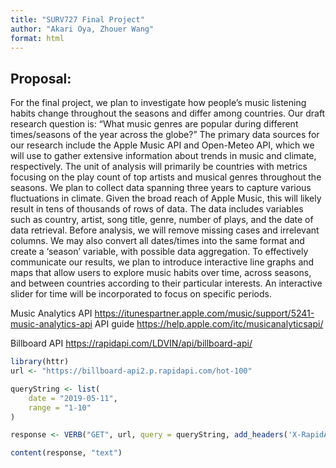 ```yaml
---
title: "SURV727 Final Project"
author: "Akari Oya, Zhouer Wang"
format: html
---
```


## Proposal:
For the final project, we plan to investigate how people's music listening habits change throughout the seasons and differ among countries. Our draft research question is: "What music genres are popular during different times/seasons of the year across the globe?" The primary data
sources for our research include the Apple Music API and Open-Meteo API, which we will use to gather extensive information about trends in music and climate, respectively. The unit of analysis will primarily be countries with metrics focusing on the play count of top artists and musical genres throughout the seasons. We plan to collect data spanning three years to capture various fluctuations in climate. Given the broad reach of Apple Music, this will likely result in tens of thousands of rows of data. The data includes variables such as country, artist, song title, genre, number of plays, and the date of data retrieval. Before analysis, we will remove missing cases and irrelevant columns. We may also convert all dates/times into the same format and create a 'season' variable, with possible data aggregation. To effectively communicate our results, we plan to introduce interactive line graphs and maps that allow users to explore music habits over time, across seasons, and between countries according to their particular interests. An interactive slider for time will be incorporated to focus on specific periods.

Music Analytics API <https://itunespartner.apple.com/music/support/5241-music-analytics-api>
API guide <https://help.apple.com/itc/musicanalyticsapi/>

Billboard API <https://rapidapi.com/LDVIN/api/billboard-api/>

```r
library(httr)
url <- "https://billboard-api2.p.rapidapi.com/hot-100"

queryString <- list(
	date = "2019-05-11",
	range = "1-10"
)

response <- VERB("GET", url, query = queryString, add_headers('X-RapidAPI-Key' = '0712967ff5msh61d3d913f017517p1ecf1bjsn0e2146cddb57', 'X-RapidAPI-Host' = 'billboard-api2.p.rapidapi.com'), content_type("application/octet-stream"))

content(response, "text")
```

